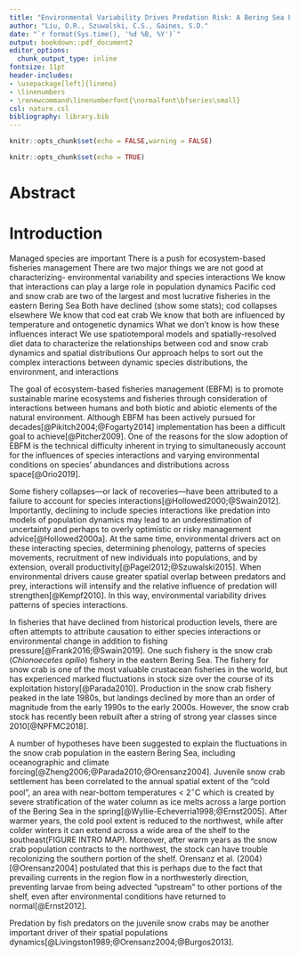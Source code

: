```yaml
---
title: "Environmental Variability Drives Predation Risk: A Bering Sea Example"
author: "Liu, O.R., Szuwalski, C.S., Gaines, S.D."
date: "`r format(Sys.time(), '%d %B, %Y')`"
output: bookdown::pdf_document2
editor_options:
  chunk_output_type: inline
fontsize: 11pt
header-includes:
- \usepackage[left]{lineno}
- \linenumbers
- \renewcommand\linenumberfont{\normalfont\bfseries\small}
csl: nature.csl
bibliography: library.bib
---
```


```r
knitr::opts_chunk$set(echo = FALSE,warning = FALSE)
```
```r
knitr::opts_chunk$set(echo = TRUE)
```

# Abstract

# Introduction

Managed species are important
There is a push for ecosystem-based fisheries management
There are two major things we are not good at characterizing- environmental variability and species interactions
We know that interactions can play a large role in population dynamics
Pacific cod and snow crab are two of the largest and most lucrative fisheries in the eastern Bering Sea
  Both have declined (show some stats); cod collapses elsewhere
  We know that cod eat crab
  We know that both are influenced by temperature and ontogenetic dynamics
  What we don't know is how these influences interact
We use spatiotemporal models and spatially-resolved diet data to characterize the relationships between cod and snow crab dynamics and spatial distributions
Our approach helps to sort out the complex interactions between dynamic species distributions, the environment, and interactions

The goal of ecosystem-based fisheries management (EBFM) is to promote sustainable marine ecosystems and fisheries through consideration of interactions between humans and both biotic and abiotic elements of the natural environment. Although EBFM has been actively pursued for decades[@Pikitch2004;@Fogarty2014] implementation has been a difficult goal to achieve[@Pitcher2009]. One of the reasons for the slow adoption of EBFM is the technical difficulty inherent in trying to simultaneously account for the influences of species interactions and varying environmental conditions on species' abundances and distributions across space[@Orio2019].

Some fishery collapses---or lack of recoveries---have been attributed to a failure to account for species interactions[@Hollowed2000;@Swain2012]. Importantly, declining to include species interactions like predation into models of population dynamics may lead to an underestimation of uncertainty and perhaps to overly optimistic or risky management advice[@Hollowed2000a]. At the same time, environmental drivers act on these interacting species, determining phenology, patterns of species movements, recruitment of new individuals into populations, and by extension, overall productivity[@Pagel2012;@Szuwalski2015]. When environmental drivers cause greater spatial overlap between predators and prey, interactions will intensify and the relative influence of predation will strengthen[@Kempf2010]. In this way, environmental variability drives patterns of species interactions.

In fisheries that have declined from historical production levels, there are often attempts to attribute causation to either species interactions or environmental change in addition to fishing pressure[@Frank2016;@Swain2019]. One such fishery is the snow crab (*Chionoecetes opilio*) fishery in the eastern Bering Sea. The fishery for snow crab is one of the most valuable crustacean fisheries in the world, but has experienced marked fluctuations in stock size over the course of its exploitation history[@Parada2010]. Production in the snow crab fishery peaked in the late 1980s, but landings declined by more than an order of magnitude from the early 1990s to the early 2000s. However, the snow crab stock has recently been rebuilt after a string of strong year classes since 2010[@NPFMC2018].

A number of hypotheses have been suggested to explain the fluctuations in the snow crab population in the eastern Bering Sea, including oceanographic and climate forcing[@Zheng2006;@Parada2010;@Orensanz2004]. Juvenile snow crab settlement has been correlated to the annual spatial extent of the "cold pool", an area with near-bottom temperatures < 2$^{\circ}$C which is created by severe stratification of the water column as ice melts across a large portion of the Bering Sea in the spring[@Wyllie-Echeverria1998;@Ernst2005]. After warmer years, the cold pool extent is reduced to the northwest, while after colder winters it can extend across a wide area of the shelf to the southeast(FIGURE INTRO MAP). Moreover, after warm years as the snow crab population contracts to the northwest, the stock can have trouble recolonizing the southern portion of the shelf. Orensanz et al. (2004)[@Orensanz2004] postulated that this is perhaps due to the fact that prevailing currents in the region flow in a northwesterly direction, preventing larvae from being advected "upstream" to other portions of the shelf, even after environmental conditions have returned to normal[@Ernst2012].

Predation by fish predators on the juvenile snow crabs may be another important driver of their spatial populations dynamics[@Livingston1989;@Orensanz2004;@Burgos2013].
